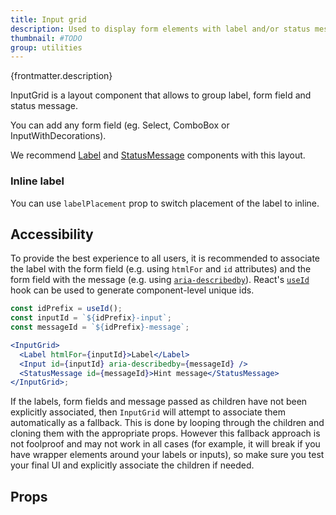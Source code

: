 ```yaml
---
title: Input grid
description: Used to display form elements with label and/or status message.
thumbnail: #TODO
group: utilities
---
```


<p>{frontmatter.description}</p>

<LiveExample src='InputGrid.main.jsx' truncate={false}>
  <AllExamples.InputGridExample client:load />
</LiveExample>

InputGrid is a layout component that allows to group label, form field and status message.

You can add any form field (eg. Select, ComboBox or InputWithDecorations).

We recommend [Label](typography#label) and [StatusMessage](statusmessage) components with this layout.

<LiveExample src='InputGrid.select.jsx'>
  <AllExamples.InputGridSelectExample client:load />
</LiveExample>

### Inline label

You can use `labelPlacement` prop to switch placement of the label to inline.

<LiveExample src='InputGrid.inline.jsx'>
  <AllExamples.InputGridInlineExample client:load />
</LiveExample>

## Accessibility

To provide the best experience to all users, it is recommended to associate the label with the form field (e.g. using `htmlFor` and `id` attributes) and the form field with the message (e.g. using [`aria-describedby`](https://developer.mozilla.org/en-US/docs/Web/Accessibility/ARIA/Attributes/aria-describedby)). React's [`useId`](https://react.dev/reference/react/useId) hook can be used to generate component-level unique ids.

```jsx
const idPrefix = useId();
const inputId = `${idPrefix}-input`;
const messageId = `${idPrefix}-message`;

<InputGrid>
  <Label htmlFor={inputId}>Label</Label>
  <Input id={inputId} aria-describedby={messageId} />
  <StatusMessage id={messageId}>Hint message</StatusMessage>
</InputGrid>;
```

If the labels, form fields and message passed as children have not been explicitly associated, then `InputGrid` will attempt to associate them automatically as a fallback. This is done by looping through the children and cloning them with the appropriate props. However this fallback approach is not foolproof and may not work in all cases (for example, it will break if you have wrapper elements around your labels or inputs), so make sure you test your final UI and explicitly associate the children if needed.

## Props

<PropsTable path='@itwin/itwinui-react/esm/core/InputGrid/InputGrid.d.ts' />
